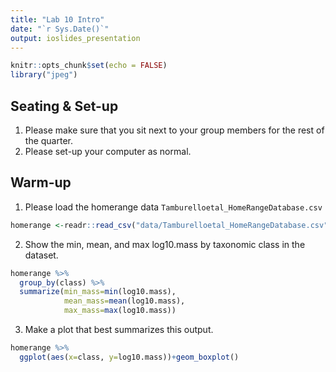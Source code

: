 ```yaml
---
title: "Lab 10 Intro"
date: "`r Sys.Date()`"
output: ioslides_presentation
---
```


```r
knitr::opts_chunk$set(echo = FALSE)
library("jpeg")
```

## Seating & Set-up
1. Please make sure that you sit next to your group members for the rest of the quarter.
2. Please set-up your computer as normal.

## Warm-up
1. Please load the homerange data `Tamburelloetal_HomeRangeDatabase.csv`
```r
homerange <-readr::read_csv("data/Tamburelloetal_HomeRangeDatabase.csv")
```

2. Show the min, mean, and max log10.mass by taxonomic class in the dataset.
```r
homerange %>% 
  group_by(class) %>% 
  summarize(min_mass=min(log10.mass),
            mean_mass=mean(log10.mass),
            max_mass=max(log10.mass))
```

3. Make a plot that best summarizes this output.
```r
homerange %>% 
  ggplot(aes(x=class, y=log10.mass))+geom_boxplot()
```


